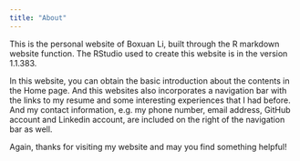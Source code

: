 ```yaml
---
title: "About"
---
```


This is the personal website of Boxuan Li, built through the R markdown website function. The RStudio used to create this website is in the version 1.1.383. 

In this website, you can obtain the basic introduction about the contents in the Home page. And this websites also incorporates a navigation bar with the links to my resume and some interesting experiences that I had before. And my contact information, e.g. my phone number, email address, GitHub account and Linkedin account, are included on the right of the navigation bar as well.

Again, thanks for visiting my website and may you find something helpful!
